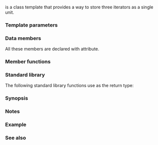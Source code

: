 {{cpp/ranges/title|in_out_out_result}}
{{cpp/algorithm/ranges/return_types/navbar}}

{{dcl begin}}
{{dcl header|algorithm}}
{{dcl|since=c++20|1=
template&lt; class I, class O1, class O2 &gt;
struct in_out_out_result;
}}
{{dcl end}}

{{tt|ranges::in_out_out_result}} is a class template that provides a way to store three iterators as a single unit.

{{cpp/algorithm/ranges/return_types/general_description}}

===Template parameters===
{{par begin}}
{{par|I, O1, O2|the types of the objects that the {{tt|ranges::in_out_out_result}} stores.}}
{{par end}}

===Data members===
{{dsc begin}}
{{dsc hitem|Member name|Definition}}
{{dsc mem obj|in|nolink=true|a value (that is supposed to be an iterator) of type {{tt|I}}.}}
{{dsc mem obj|out1|nolink=true|a value (that is supposed to be an iterator) of type {{tt|O1}}.}}
{{dsc mem obj|out2|nolink=true|a value (that is supposed to be an iterator) of type {{tt|O2}}.}}
{{dsc end}}

All these members are declared with {{attr|no_unique_address}} attribute.

===Member functions===
{{member|{{small|std::ranges::in_out_out_result::}}operator in_out_out_result&lt;II, OO1, OO2&gt;|2=
{{dcl begin}}
{{dcl|num=1 |1=
template&lt;class II, class OO1, class OO2&gt;
requires std::convertible_to&lt;const I&amp;, II&gt; &amp;&amp;
         std::convertible_to&lt;const O1&amp;, OO1&gt; &amp;&amp;
         std::convertible_to&lt;const O2&amp;, OO2&gt;
constexpr operator in_out_out_result&lt;II, OO1, OO2&gt;() const &amp;;
}}
{{dcl|num=2|1=
template&lt;class II, class OO1, class OO2&gt;
requires std::convertible_to&lt;I, II&gt; &amp;&amp;
         std::convertible_to&lt;O1, OO1&gt; &amp;&amp;
         std::convertible_to&lt;O2, OO2&gt;
constexpr operator in_out_out_result&lt;II, OO1, OO2&gt;() &amp;&amp;;
}}
{{dcl end}}
Converts {{c|*this}} to the result by constructing every data member of the result from the corresponding member of {{c|*this}}.
@1@ Equivalent to {{c|return {in, out1, out2};}}.
@2@ Equivalent to {{c|return {std::move(in), std::move(out1), std::move(out2)};}}.
}}

===Standard library===
The following standard library functions use {{tt|ranges::in_out_out_result}} as the return type:

{{dsc begin}}
{{dsc h2|Algorithm functions}}
{{dsc inc|cpp/algorithm/ranges/dsc partition_copy}}
{{dsc end}}

=== Synopsis ===
{{source|1=
namespace std::ranges
{
    template&lt;class I, class O1, class O2&gt;
    struct in_out_out_result
    {
        [[no_unique_address]] I  in;
        [[no_unique_address]] O1 out1;
        [[no_unique_address]] O2 out2;
      
        template&lt;class II, class OO1, class OO2&gt;
        requires std::convertible_to&lt;const I&amp;, II&gt; &amp;&amp;
                 std::convertible_to&lt;const O1&amp;, OO1&gt; &amp;&amp;
                 std::convertible_to&lt;const O2&amp;, OO2&gt;
        constexpr operator in_out_out_result&lt;II, OO1, OO2&gt;() const &amp;
        {
            return {in, out1, out2};
        }
      
        template&lt;class II, class OO1, class OO2&gt;
        requires std::convertible_to&lt;I, II&gt; &amp;&amp;
                 std::convertible_to&lt;O1, OO1&gt; &amp;&amp;
                 std::convertible_to&lt;O2, OO2&gt;
        constexpr operator in_out_out_result&lt;II, OO1, OO2&gt;() &amp;&amp;
        {
            return {std::move(in), std::move(out1), std::move(out2)};
        }
    };
}
}}

===Notes===
{{cpp/algorithm/ranges/notes return_types}}

===Example===
{{example|code=
#include &lt;algorithm&gt;
#include &lt;array&gt;
#include &lt;cctype&gt;
#include &lt;iostream&gt;
#include &lt;iterator&gt;
#include &lt;ranges&gt;
#include &lt;string_view&gt;

void print(std::string_view rem, auto first, auto last)
{
    for (std::cout &lt;&lt; rem &lt;&lt; ": { "; first != last; ++first)
        std::cout &lt;&lt; *first &lt;&lt; ' ';
    std::cout &lt;&lt; "}\n";
}

int main()
{
    constexpr std::string_view in {"TvEeNcStOoRr"};
    std::array&lt;char, in.size()&gt; o1, o2;

    const auto result = std::ranges::partition_copy(in, o1.begin(), o2.begin(),
        [](char c) { return std::isupper(c); });

    print("in", in.begin(), result.in);
    print("o1", o1.begin(), result.out1);
    print("o2", o2.begin(), result.out2);
}
|output=
in: { T v E e N c S t O o R r }
o1: { T E N S O R }
o2: { v e c t o r }
}}

===See also===
{{dsc begin}}
{{dsc inc|cpp/utility/dsc pair}}
{{dsc inc|cpp/utility/dsc tuple}}
{{dsc end}}

{{langlinks|cs|de|es|fr|it|ja|ko|pl|pt|ru|zh}}